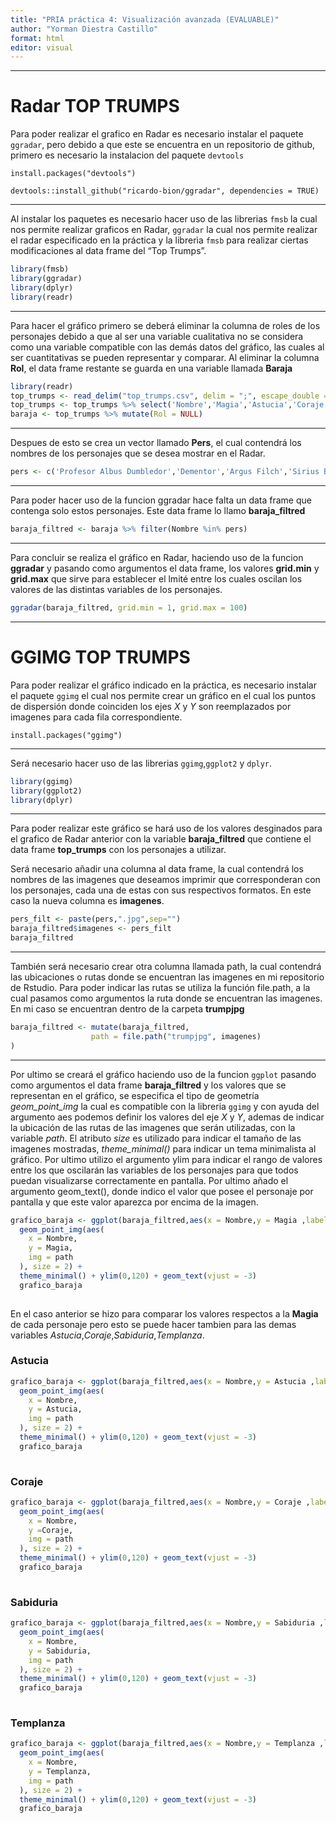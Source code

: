 ---
title: "PRIA práctica 4: Visualización avanzada (EVALUABLE)"
author: "Yorman Diestra Castillo"
format: html
editor: visual
---

------------------------------------------------------------------------

# Radar TOP TRUMPS

Para poder realizar el grafico en Radar es necesario instalar el paquete `ggradar`, pero debido a que este se encuentra en un repositorio de github, primero es necesario la instalacion del paquete `devtools`

`install.packages("devtools")`

`devtools::install_github("ricardo-bion/ggradar", dependencies = TRUE)`

------------------------------------------------------------------------

Al instalar los paquetes es necesario hacer uso de las librerias `fmsb` la cual nos permite realizar graficos en Radar, `ggradar` la cual nos permite realizar el radar especificado en la práctica y la librerìa `fmsb` para realizar ciertas modificaciones al data frame del "Top Trumps".

```{r, message=FALSE}
library(fmsb)
library(ggradar)
library(dplyr)
library(readr)
```

------------------------------------------------------------------------

Para hacer el gráfico primero se deberá eliminar la columna de roles de los personajes debido a que al ser una variable cualitativa no se considera como una variable compatible con las demás datos del gráfico, las cuales al ser cuantitativas se pueden representar y comparar. Al eliminar la columna **Rol**, el data frame restante se guarda en una variable llamada **Baraja**

```{r}
library(readr)
top_trumps <- read_delim("top_trumps.csv", delim = ";", escape_double = FALSE, trim_ws = TRUE)
top_trumps <- top_trumps %>% select('Nombre','Magia','Astucia','Coraje','Sabiduria','Templanza','Rol')
baraja <- top_trumps %>% mutate(Rol = NULL)
```

------------------------------------------------------------------------

Despues de esto se crea un vector llamado **Pers**, el cual contendrá los nombres de los personajes que se desea mostrar en el Radar.

```{r}
pers <- c('Profesor Albus Dumbledor','Dementor','Argus Filch','Sirius Black','Dudley Dursley')
```

------------------------------------------------------------------------

Para poder hacer uso de la funcion ggradar hace falta un data frame que contenga solo estos personajes. Este data frame lo llamo **baraja_filtred**

```{r}
baraja_filtred <- baraja %>% filter(Nombre %in% pers)
```

------------------------------------------------------------------------

Para concluir se realiza el gráfico en Radar, haciendo uso de la funcion **ggradar** y pasando como argumentos el data frame, los valores **grid.min** y **grid.max** que sirve para establecer el lmité entre los cuales oscilan los valores de las distintas variables de los personajes.

```{r}
ggradar(baraja_filtred, grid.min = 1, grid.max = 100)
```

------------------------------------------------------------------------

# GGIMG TOP TRUMPS

Para poder realizar el gráfico indicado en la práctica, es necesario instalar el paquete `ggimg` el cual nos permite crear un gráfico en el cual los puntos de dispersión donde coinciden los ejes *X* y *Y* son reemplazados por imagenes para cada fila correspondiente.

`install.packages("ggimg")`

------------------------------------------------------------------------

Será necesario hacer uso de las librerias `ggimg`,`ggplot2` y `dplyr`.

```{r}
library(ggimg)
library(ggplot2)
library(dplyr)
```

------------------------------------------------------------------------

Para poder realizar este gráfico se hará uso de los valores desginados para el grafico de Radar anterior con la variable **baraja_filtred** que contiene el data frame **top_trumps** con los personajes a utilizar.

Será necesario añadir una columna al data frame, la cual contendrá los nombres de las imagenes que deseamos imprimir que corresponderan con los personajes, cada una de estas con sus respectivos formatos. En este caso la nueva columna es **imagenes**.

```{r}
pers_filt <- paste(pers,".jpg",sep="")
baraja_filtred$imagenes <- pers_filt
baraja_filtred
```

------------------------------------------------------------------------

También será necesario crear otra columna llamada path, la cual contendrá las ubicaciones o rutas donde se encuentran las imagenes en mi repositorio de Rstudio. Para poder indicar las rutas se utiliza la función file.path, a la cual pasamos como argumentos la ruta donde se encuentran las imagenes. En mi caso se encuentran dentro de la carpeta **trumpjpg**

```{r}
baraja_filtred <- mutate(baraja_filtred,
                  path = file.path("trumpjpg", imagenes)
)
```

------------------------------------------------------------------------

Por ultimo se creará el gráfico haciendo uso de la funcion `ggplot` pasando como argumentos el data frame **baraja_filtred** y los valores que se representan en el gráfico, se especifica el tipo de geometría *geom_point_img* la cual es compatible con la libreria `ggimg` y con ayuda del argumento aes podemos definir los valores del eje *X* y *Y*, ademas de indicar la ubicación de las rutas de las imagenes que serán utilizadas, con la variable *path*. El atributo *size* es utilizado para indicar el tamaño de las imagenes mostradas, *theme_minimal()* para indicar un tema minimalista al gráfico. Por ultimo utilizo el argumento ylim para indicar el rango de valores entre los que oscilarán las variables de los personajes para que todos puedan visualizarse correctamente en pantalla. Por ultimo añado el argumento geom_text(), donde indico el valor que posee el personaje por pantalla y que este valor aparezca por encima de la imagen.

```{r}
grafico_baraja <- ggplot(baraja_filtred,aes(x = Nombre,y = Magia ,label = Magia)) +
  geom_point_img(aes(
    x = Nombre,
    y = Magia,
    img = path
  ), size = 2) +
  theme_minimal() + ylim(0,120) + geom_text(vjust = -3)
  grafico_baraja
  
```

En el caso anterior se hizo para comparar los valores respectos a la **Magia** de cada personaje pero esto se puede hacer tambien para las demas variables *Astucia*,*Coraje*,*Sabiduria*,*Templanza*.

### Astucia

```{r}
grafico_baraja <- ggplot(baraja_filtred,aes(x = Nombre,y = Astucia ,label = Astucia)) +
  geom_point_img(aes(
    x = Nombre,
    y = Astucia,
    img = path
  ), size = 2) +
  theme_minimal() + ylim(0,120) + geom_text(vjust = -3)
  grafico_baraja
  
```

### Coraje

```{r}
grafico_baraja <- ggplot(baraja_filtred,aes(x = Nombre,y = Coraje ,label = Coraje)) +
  geom_point_img(aes(
    x = Nombre,
    y =Coraje,
    img = path
  ), size = 2) +
  theme_minimal() + ylim(0,120) + geom_text(vjust = -3)
  grafico_baraja
  
```

### Sabiduria

```{r}
grafico_baraja <- ggplot(baraja_filtred,aes(x = Nombre,y = Sabiduria ,label = Sabiduria)) +
  geom_point_img(aes(
    x = Nombre,
    y = Sabiduria,
    img = path
  ), size = 2) +
  theme_minimal() + ylim(0,120) + geom_text(vjust = -3)
  grafico_baraja
  
```

### Templanza

```{r}
grafico_baraja <- ggplot(baraja_filtred,aes(x = Nombre,y = Templanza ,label = Templanza)) +
  geom_point_img(aes(
    x = Nombre,
    y = Templanza,
    img = path
  ), size = 2) +
  theme_minimal() + ylim(0,120) + geom_text(vjust = -3)
  grafico_baraja
  
```
